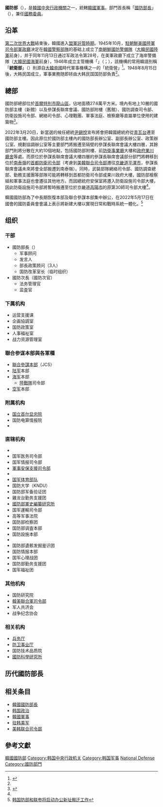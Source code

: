 {{TA
| G1 = Korea
}}{{Infobox Government agency
|agency_name= 國防部
|nativename= 국방부{{ko}}
|nativename_r=Ministry of National Defense{{en}}
|logo=Emblem of the Ministry of National Defense (South Korea) (Korean).svg
| logo_width      = 250px
|formed= 1948年8月15日
|jurisdiction= {{ROK}}
|headquarters={{KOR}}[[首爾特別市|首爾特別市]][[龍山區_(首爾)|龍山區]][[梨泰院|梨泰院]]路22號
|employees=62萬5,000人（2016年度）
|budget=46.7億[[韓圓|韓圓]]（2019年度）
|chief1= {{link-ko|李鐘燮|이종섭 (1960년)}}
|chief1_title=[[韓國國防部長|部長]]
|chief2= [[朴在民|朴在民]]
|chief2_title=次長
|chief3=[[元仁哲|元仁哲]]（[[韓國空軍|空軍]][[上將|上將]]）
|chief3_title=[[韓國聯合參謀本部|聯合參謀本部議長]]
|chief4=[[南泳臣_(韓國陸軍將領)|南泳臣]]上將
|chief4_title=[[陸軍|陸軍]]參謀總長
|chief5=[[夫石鍾|夫石鍾]]上將
|chief5_title=[[海軍|海軍]]參謀總長
|chief6=[[樸仁浩|樸仁浩]]上將
|chief6_title=[[空軍|空軍]]參謀總長
|child1_agency=運營支援課、企畫協調室、國防政策室、人事福祉室、戰力資源管理室 <li> 附屬機關：[[國立首爾顯忠院|國立首爾顯忠院]]、國防電算情報院，[[國防宣傳院|國防宣傳院]]<li>直轄機關：國防大學
|image=210317-D-BN624-1511 (51046325906).jpg
|website=[http://www.mnd.go.kr/ 國防部] 
|preceding1={{link-ko|國內警備部|국내경비부}}|agency_type=[[國防部|國防部]]}}

'''國防部'''（{{kor|k=국방부|hanja=國防部|rm=Gukbang-bu|}}），是[[韓國中央行政機關|韓國中央行政機關]]之一，統轄[[韓國軍事|韓國軍事]]。部門首長稱「[[韓國國防部長|國防部長]]」（{{kor|諺=국방부 장관|漢=國防部 長官}}），兼任[[韩国国务会议|國務委員]]。

== 沿革 ==
[[第二次世界大戰|第二次世界大戰]]結束後，韓國進入[[盟軍託管朝鮮時期|盟軍託管時期]]。1945年10月，[[駐朝鮮美國陸軍司令部軍政廳|駐朝鮮美國陸軍司令部軍政廳]]决定在[[韓國警察|韓國警察部隊]]的基础上成立了[[南朝鮮國防警備隊|南朝鮮國防警備隊]]（[[大韓民國陸軍|大韓民國陸軍]]前身），并于同年11月13日通过军政法令第28号，在美軍政廳下成立了海岸警備隊（[[大韓民國海軍|大韓民國海軍]]前身），1946年成立主管機構「'''{{Link-ko|國內警備部|국내경비부}}'''」（{{lang|en|Department of Internal Security}}；{{lang|ko|국내경비부}}），該機構的常用韓語別稱「'''統衛部'''」（{{lang|ko|통위부}}）則源自[[大韓帝國|大韓帝國]]時代軍事機構之一的「統衛營」<ref name="大韓民國歷史博物館">{{Citation |script-title=ko:대한민국 정부수립과 국가체제 구축 연구용역 : 용역 최종보고서 |chapter={{lang|ko|<제6주제-국방> 대한민국 국군의 창설과 성장, 1945~1955: ‘創軍史’에서 ‘建軍史’로}} |author={{lang|ko|나종남}} |publisher={{lang|ko|{{Link-ko|大韓民國歷史博物館|대한민국역사박물관|대한민국역사박물관}}}} |date=2013 <!--|isbn=978-89-98443-36-8 93060--> }}</ref>{{rp|p220}}。1948年8月15日後，大韩民国成立，軍事業務随即转由大韩民国国防部負責<ref name="大韓民國歷史博物館"/>{{rp|p221}}。

== 總部 ==
國防部總部位於[[首爾特別市|首爾特別市]][[龍山區_(首爾特別市)|龍山區]]，佔地面積27.6萬平方米。境內有地上10層的國防部主樓（新館）以及參謀長聯席會議、國防部附樓（舊館）、國防調查司令部、防衛設施司令部、網絡司令部、心理戰團、軍事法庭、檢察廳等直屬單位使用的建築物<ref name=":0">{{Cite web|title=대통령 집무실 이전에···국방부·합참 ‘릴레이 이사’|url=https://www.khan.co.kr/article/202203201636001|access-date=2022-03-20|date=2022-03-20|last=수정: 2022.03.20 19:54|first=입력: 2022 03 20 16:36|work=www.khan.co.kr|language=ko}}</ref>。

2022年3月20日，新當選的候任總統[[尹錫悅|尹錫悅]]宣布將會把韓國總統府從[[青瓦台|青瓦台]]遷至國防部主樓。因此原位於國防部主樓內的國防部長辦公室、副部長辦公室、政策辦公室、規劃協調辦公室等主要部門將搬遷至隔壁的參謀長聯席會議大樓四層，其餘部門則將分散在大約10個地點，包括國防部附樓、前[[防衛事業廳|防衛事業廳]]大樓和[[政府果川廳舍|政府果川廳舍]]等處。而原位於參謀長聯席會議大樓四層的參謀長聯席會議部分部門將轉移到位於[[南泰嶺|南泰嶺]]的[[首都防衛司令部|首都防衛司令部]]（考慮到[[美韓聯合司令部|美韓聯合司令部]]遷往[[京畿道|京畿道]][[平澤市|平澤市]]，參謀長聯席會議未來將會全部搬遷到南泰嶺）。同時，武裝部隊網絡司令部、國防調查總部、勤務支援團等部隊可能將轉移到首都防衛司令部或果川政府大樓，國防部檢察組和軍事法庭也會遷往其他地方。而因總統府安保室將遷入防衛設施司令部大樓，因此防衛設施司令部將暫時搬遷至位於京畿道[[高陽市|高陽市]]的原第30師司令部大樓<ref name=":0" />。

韓國國防部為了中長期恢復本部及聯合參謀本部集中辦公，在2022年5月17日在國會的國防委員會會議上表示將新建大樓以實現日常和戰時系統一體化。<REF>[https://cn.yna.co.kr/view/ACK20220517003000881 韩国防部和联参将启动办公新址搬迁工作]</REF>

== 组织 ==
=== 干部 ===
*國防部長（{{Kor|諺=국방부 장관|漢=國防部 長官}}）
**军事顾问
**发言人
**部長政策顾问（3人）
**国防改革室长（临时组织）
*國防次長（國防次官）
**法务管理官
**监査官

=== 下属机构 ===
*运营支援课
*企画協調室
*国防政策室
*人事福祉室
*战力资源管理室

=== 聯合参谋本部與各軍種 ===
*[[韓國聯合參謀本部|聯合參謀本部]]（JCS）
*[[韩国陆军|陆军]]本部
*[[韩国海军|海军]]本部
**[[韓國海軍陸戰隊|陸戰隊]]司令部
*[[韩国空军|空军]]本部

=== 附属机构 ===
*[[国立首尔显忠院|国立首尔显忠院]]
*国防电算情报院
*{{Link-ko|韓國國防宣傳院|국방홍보원|国防宣传院}}

=== 直辖机构 ===
*{{Link-ko|韓國國軍指揮通信司令部|국군지휘통신사령부|国军指挥通信司令部}}
*国军医务司令部
*国军情报司令部
*[[韓國軍事安保支援司令部|軍事安保支援司令部]]
*{{Link-ko|大韓民國國軍網戰司令部|국군사이버사령부|國軍網戰司令部}}
*[[大韓民國國軍體育部隊|国军体育部队]]
*国防大学（KNDU）
*国防部军备验证团
*雞龙台勤务支援团
*[[韓國國防部軍史編纂研究所|國防部軍史編纂研究所]]
*国军運輸司令部
*高等军事法院
*国防部检察团
*国防部调査本部
*国防設施本部
*{{Link-ko|韓國國軍化生放防護司令部|국군화생방방호사령부|国军化生放防护司令部}}
*国防部遺骸发掘鉴识团
*国防情报本部
*国军心理战团
*国防部勤务支援团
*国军福祉团

=== 其他机构 ===
*国防研究院
*[[韓美聯合軍司令部|韓美聯合軍司令部]]
*军人共济会
*战争纪念协会

=== 相关机构 ===
*[[韩国兵务厅|兵务厅]]
*[[韩国防卫事业厅|防卫事业厅]]
*国防技术品质院
*[[國防科學研究所|國防科學研究所]]

== 历代國防部長==
{{main|韓國國防部長}}

== 相关条目 ==
*[[韓國國防部長|韓國國防部長]]
*[[韩国政治|韩国政治]]
*[[韓國軍事|韓國軍事]]
*[[驻韩美军|驻韩美军]]
*[[美韩联合司令部|美韩联合司令部]]

== 參考文獻 ==
{{Reflist}}

{{大韩民国行政机构}}
[[Category:韓國國防部|]]
[[Category:韩国中央行政机关|Category:韩国中央行政机关]]
[[Category:韩国军事|Category:韩国军事]]
[[Category:1948年建立政府機構|National Defense]]
[[Category:國防部門|Category:國防部門]]